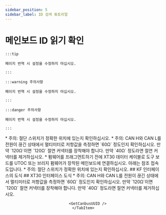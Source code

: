 ```yaml
---
sidebar_position: 5
sidebar_label: ID 검색 튜토리얼
---
```





# 메인보드 ID 읽기 확인

    :::tip

    페이지 번역 시 설정을 수정하지 마십시오.

    :::

    :::warning 주의사항

    페이지 번역 시 설정을 수정하지 마십시오.

    :::

    :::danger 주의사항

    페이지 번역 시 설정을 수정하지 마십시오.

    :::

<Tabs>
    <TabItem value="can" label="CANBus UUID 가져오기">
    * 주의: 절단 스위치가 정확한 위치에 있는지 확인하십시오.
    * 주의: CAN H와 CAN L를 전원이 끊긴 상태에서 멀티미터로 저항값을 측정하면 `60Ω` 정도인지 확인하십시오. 만약 `120Ω`이면 `120Ω` 절연 커넥터를 장착해야 합니다. 만약 `40Ω` 정도라면 절연 커넥터를 제거하십시오.
        <ImageView image={require('@site/docs/ProductDoc/ToolBoard/TOOL-LITE/TOOL-LITE-CAN/img/120r.webp').default} size="80%" align="left" /> 
    * 펌웨어를 프래그먼트하기 전에 XT30 데이터 케이블로 도구 보드를 UTOC 또는 브리지 펌웨어가 장착된 메인보드에 연결하십시오. 아래는 참조 접속도입니다.
    * 주의: 절단 스위치가 정확한 위치에 있는지 확인하십시오.
    ## KF 인터페이스의 도식
        <ImageView image={require('@site/docs/ProductDoc/ToolBoard/TOOL-LITE/TOOL-LITE-CAN/img/KF.webp').default} size="80%" align="left" />
    ## XT30 인터페이스 도식
        <ImageView image={require('@site/docs/ProductDoc/ToolBoard/TOOL-LITE/TOOL-LITE-CAN/img/xt30.webp').default} size="80%" align="left" />
    * 주의: CAN H와 CAN L를 전원이 끊긴 상태에서 멀티미터로 저항값을 측정하면 `60Ω` 정도인지 확인하십시오. 만약 `120Ω`이면 `120Ω` 절연 커넥터를 장착해야 합니다. 만약 `40Ω` 정도라면 절연 커넥터를 제거하십시오.
        <ImageView image={require('@site/docs/ProductDoc/ToolBoard/TOOL-LITE/TOOL-LITE-CAN/img/120r.webp').default} size="100%" align="center" />
     
        <GetCanbusUUID />
    </TabItem>
</Tabs>
